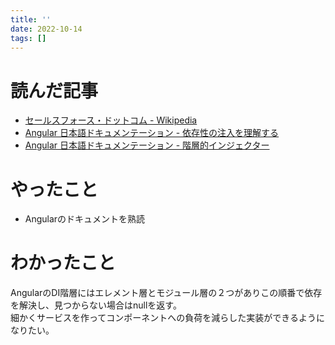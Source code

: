 ```yaml
---
title: ''
date: 2022-10-14
tags: []
---
```


# 読んだ記事
- [セールスフォース・ドットコム - Wikipedia](https://ja.wikipedia.org/wiki/%E3%82%BB%E3%83%BC%E3%83%AB%E3%82%B9%E3%83%95%E3%82%A9%E3%83%BC%E3%82%B9%E3%83%BB%E3%83%89%E3%83%83%E3%83%88%E3%82%B3%E3%83%A0)
- [Angular 日本語ドキュメンテーション - 依存性の注入を理解する](https://angular.jp/guide/dependency-injection)
- [Angular 日本語ドキュメンテーション - 階層的インジェクター](https://angular.jp/guide/hierarchical-dependency-injection)

# やったこと
- Angularのドキュメントを熟読

# わかったこと
AngularのDI階層にはエレメント層とモジュール層の２つがありこの順番で依存を解決し、見つからない場合はnullを返す。  
細かくサービスを作ってコンポーネントへの負荷を減らした実装ができるようになりたい。  

